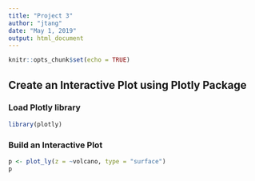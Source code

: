---
title: "Project 3"
author: "jtang"
date: "May 1, 2019"
output: html_document
---

```{r setup, include=FALSE}
knitr::opts_chunk$set(echo = TRUE)
```

## Create an Interactive Plot using Plotly Package

### Load Plotly library

```{r warning=FALSE, message=FALSE}
library(plotly)
```

### Build an Interactive Plot

```{r echo=FALSE}
p <- plot_ly(z = ~volcano, type = "surface")
p
```